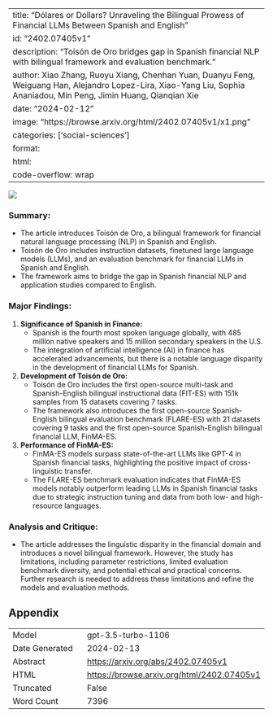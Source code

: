 
---
title: "Dólares or Dollars? Unraveling the Bilingual Prowess of Financial LLMs Between Spanish and English"
id: "2402.07405v1"
description: "Toisón de Oro bridges gap in Spanish financial NLP with bilingual framework and evaluation benchmark."
author: Xiao Zhang, Ruoyu Xiang, Chenhan Yuan, Duanyu Feng, Weiguang Han, Alejandro Lopez-Lira, Xiao-Yang Liu, Sophia Ananiadou, Min Peng, Jimin Huang, Qianqian Xie
date: "2024-02-12"
image: "https://browse.arxiv.org/html/2402.07405v1/x1.png"
categories: ['social-sciences']
format:
  html:
    code-overflow: wrap
---

![](https://browse.arxiv.org/html/2402.07405v1/x1.png)

### **Summary:**
- The article introduces Toisón de Oro, a bilingual framework for financial natural language processing (NLP) in Spanish and English.
- Toisón de Oro includes instruction datasets, finetuned large language models (LLMs), and an evaluation benchmark for financial LLMs in Spanish and English.
- The framework aims to bridge the gap in Spanish financial NLP and application studies compared to English.

### **Major Findings:**
1. **Significance of Spanish in Finance:**
   - Spanish is the fourth most spoken language globally, with 485 million native speakers and 15 million secondary speakers in the U.S.
   - The integration of artificial intelligence (AI) in finance has accelerated advancements, but there is a notable language disparity in the development of financial LLMs for Spanish.

2. **Development of Toisón de Oro:**
   - Toisón de Oro includes the first open-source multi-task and Spanish-English bilingual instructional data (FIT-ES) with 151k samples from 15 datasets covering 7 tasks.
   - The framework also introduces the first open-source Spanish-English bilingual evaluation benchmark (FLARE-ES) with 21 datasets covering 9 tasks and the first open-source Spanish-English bilingual financial LLM, FinMA-ES.

3. **Performance of FinMA-ES:**
   - FinMA-ES models surpass state-of-the-art LLMs like GPT-4 in Spanish financial tasks, highlighting the positive impact of cross-linguistic transfer.
   - The FLARE-ES benchmark evaluation indicates that FinMA-ES models notably outperform leading LLMs in Spanish financial tasks due to strategic instruction tuning and data from both low- and high-resource languages.

### **Analysis and Critique:**
- The article addresses the linguistic disparity in the financial domain and introduces a novel bilingual framework. However, the study has limitations, including parameter restrictions, limited evaluation benchmark diversity, and potential ethical and practical concerns. Further research is needed to address these limitations and refine the models and evaluation methods.

## Appendix

|          |          |
|----------|----------|
| Model     | gpt-3.5-turbo-1106       |
| Date Generated     | 2024-02-13       |
| Abstract | [https://arxiv.org/abs/2402.07405v1](https://arxiv.org/abs/2402.07405v1)        |
| HTML     | [https://browse.arxiv.org/html/2402.07405v1](https://browse.arxiv.org/html/2402.07405v1)       |
| Truncated       | False       |
| Word Count       | 7396       |